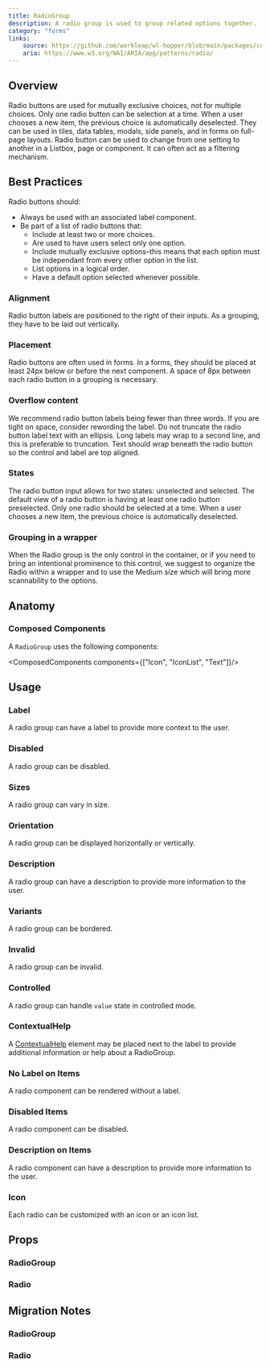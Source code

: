 ```yaml
---
title: RadioGroup
description: A radio group is used to group related options together.
category: "forms"
links:
    source: https://github.com/workleap/wl-hopper/blob/main/packages/components/src/radio/src/RadioGroup.tsx
    aria: https://www.w3.org/WAI/ARIA/apg/patterns/radio/
---
```


<Example src="radio/docs/preview" />

## Overview

Radio buttons are used for mutually exclusive choices, not for multiple choices. Only one radio button can be selection at a time. When a user chooses a new item, the previous choice is automatically deselected.
They can be used in tiles, data tables, modals, side panels, and in forms on full-page layouts.
Radio button can be used to change from one setting to another in a Listbox, page or component. It can often act as a filtering mechanism.

## Best Practices

Radio buttons should:

- Always be used with an associated label component.
- Be part of a list of radio buttons that:
  - Include at least two or more choices.
  - Are used to have users select only one option.
  - Include mutually exclusive options–this means that each option must be independant from every other option in the list.
  - List options in a logical order.
  - Have a default option selected whenever possible.

### Alignment

Radio button labels are positioned to the right of their inputs. As a grouping, they have to be laid out vertically.

### Placement

Radio buttons are often used in forms. In a forms, they should be placed at least 24px below or before the next component. A space of 8px between each radio button in a grouping is necessary.

### Overflow content

We recommend radio button labels being fewer than three words. If you are tight on space, consider rewording the label. Do not truncate the radio button label text with an ellipsis.
Long labels may wrap to a second line, and this is preferable to truncation. Text should wrap beneath the radio button so the control and label are top aligned.

### States

The radio button input allows for two states: unselected and selected. The default view of a radio button is having at least one radio button preselected. Only one radio should be selected at a time. When a user chooses a new item, the previous choice is automatically deselected.

### Grouping in a wrapper

When the Radio group is the only control in the container, or if you need to bring an intentional prominence to this control, we suggest to organize the Radio within a wrapper and to use the Medium size which will bring more scannability to the options.

## Anatomy

### Composed Components

A `RadioGroup` uses the following components:

<ComposedComponents components={["Icon", "IconList", "Text"]}/>

## Usage

### Label

A radio group can have a label to provide more context to the user.

<Example src="radio/docs/radio-group/label" />

### Disabled

A radio group can be disabled.

<Example src="radio/docs/radio-group/disabled" />

### Sizes

A radio group can vary in size.

<Example src="radio/docs/radio-group/size" />

### Orientation

A radio group can be displayed horizontally or vertically.

<Example src="radio/docs/radio-group/orientation" />

### Description

A radio group can have a description to provide more information to the user.

<Example src="radio/docs/radio-group/description" />

### Variants

A radio group can be bordered.

<Example src="radio/docs/radio-group/bordered" />

### Invalid

A radio group can be invalid.

<Example src="radio/docs/radio-group/invalid" />

### Controlled

A radio group can handle `value` state in controlled mode.

<Example src="radio/docs/radio-group/controlled" />

### ContextualHelp

A [ContextualHelp](/components/ContextualHelp) element may be placed next to the label to provide additional information or help about a RadioGroup.

<Example src="radio/docs/radio-group/ContextualHelp" />

### No Label on Items

A radio component can be rendered without a label.

<Example src="radio/docs/radio/noLabel" />

### Disabled Items

A radio component can be disabled.

<Example src="radio/docs/radio/disabled" />

### Description on Items

A radio component can have a description to provide more information to the user.

<Example src="radio/docs/radio/description" />

### Icon

Each radio can be customized with an icon or an icon list.

<Example src="radio/docs/radio/icons" />

## Props

### RadioGroup

<PropTable component="RadioGroup" />

### Radio

<PropTable component="Radio" />

## Migration Notes

### RadioGroup

<MigrateGuide src="radio/docs/migration-notes-radiogroup" />

### Radio

<MigrateGuide src="radio/docs/migration-notes-radio" />
